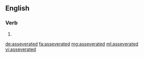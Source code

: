 ==English==

===Verb===
{{head|en}}

# {{en-past of|asseverate}}

[[de:asseverated]]
[[fa:asseverated]]
[[mg:asseverated]]
[[ml:asseverated]]
[[vi:asseverated]]